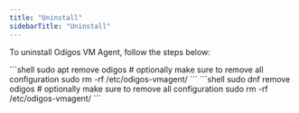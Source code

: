 ```yaml
---
title: "Uninstall"
sidebarTitle: "Uninstall"
---
```


To uninstall Odigos VM Agent, follow the steps below:

<Tabs>
  <Tab title="APT">
    ```shell
    sudo apt remove odigos
    # optionally make sure to remove all configuration
    sudo rm -rf /etc/odigos-vmagent/
    ```
  </Tab>
  <Tab title="DNF">
    ```shell
    sudo dnf remove odigos
    # optionally make sure to remove all configuration
    sudo rm -rf /etc/odigos-vmagent/
    ```
  </Tab>
</Tabs>
